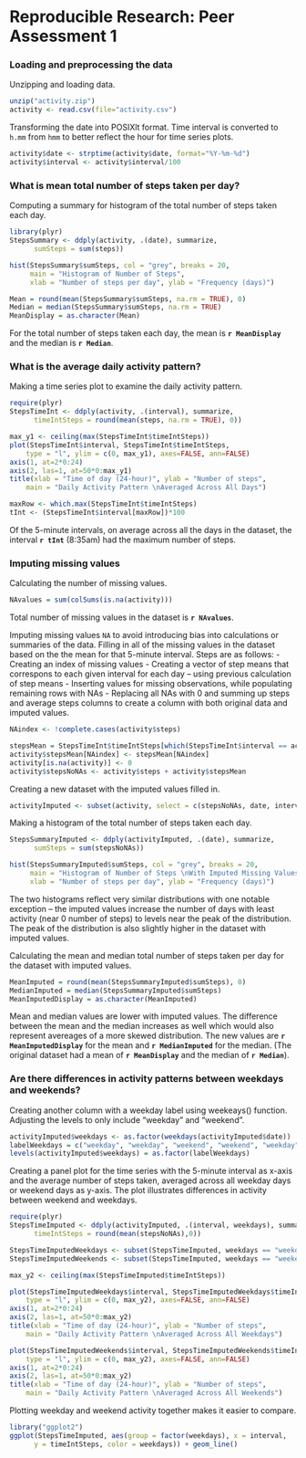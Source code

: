 # Reproducible Research: Peer Assessment 1

### Loading and preprocessing the data

Unzipping and loading data. 
```r
unzip("activity.zip")
activity <- read.csv(file="activity.csv")
```

Transforming the date into POSIXlt format.
Time interval is converted to `h.mm` from `hmm` to better reflect the hour for time series plots.

```r
activity$date <- strptime(activity$date, format="%Y-%m-%d")
activity$interval <- activity$interval/100
```

### What is mean total number of steps taken per day?

Computing a summary for histogram of the total number of steps taken each day.

```r
library(plyr)
StepsSummary <- ddply(activity, .(date), summarize, 
      sumSteps = sum(steps))

hist(StepsSummary$sumSteps, col = "grey", breaks = 20, 
     main = "Histogram of Number of Steps", 
     xlab = "Number of steps per day", ylab = "Frequency (days)")
```

```r
Mean = round(mean(StepsSummary$sumSteps, na.rm = TRUE), 0)
Median = median(StepsSummary$sumSteps, na.rm = TRUE)
MeanDisplay = as.character(Mean)
```

For the total number of steps taken each day, the mean is **`r MeanDisplay`** and the median is **`r Median`**.

### What is the average daily activity pattern?

Making a time series plot to examine the daily activity pattern. 

```r
require(plyr)
StepsTimeInt <- ddply(activity, .(interval), summarize, 
      timeIntSteps = round(mean(steps, na.rm = TRUE), 0))

max_y1 <- ceiling(max(StepsTimeInt$timeIntSteps))
plot(StepsTimeInt$interval, StepsTimeInt$timeIntSteps, 
    type = "l", ylim = c(0, max_y1), axes=FALSE, ann=FALSE)
axis(1, at=2*0:24)
axis(2, las=1, at=50*0:max_y1)
title(xlab = "Time of day (24-hour)", ylab = "Number of steps",
    main = "Daily Activity Pattern \nAveraged Across All Days")

maxRow <- which.max(StepsTimeInt$timeIntSteps)
tInt <- (StepsTimeInt$interval[maxRow])*100
```

Of the 5-minute intervals, on average across all the days in the dataset, the interval **`r tInt`** (8:35am) had the maximum number of steps.


### Imputing missing values

Calculating the number of missing values.

```r
NAvalues = sum(colSums(is.na(activity)))
```

Total number of missing values in the dataset is **`r NAvalues`**.

Imputing missing values `NA` to avoid introducing bias into calculations or summaries of the data. Filling in all of the missing values in the dataset based on the the mean for that 5-minute interval.
Steps are as follows:
- Creating an index of missing values
- Creating a vector of step means that correspons to each given interval for each day --  using previous calculation of step means
- Inserting values for missing observations, while populating remaining rows with NAs
- Replacing all NAs with 0 and summing up steps and average steps columns to create a column with both original data and imputed values.

```r
NAindex <- !complete.cases(activity$steps)

stepsMean = StepsTimeInt$timeIntSteps[which(StepsTimeInt$interval == activity$interval)]
activity$stepsMean[NAindex] <- stepsMean[NAindex]
activity[is.na(activity)] <- 0
activity$stepsNoNAs <- activity$steps + activity$stepsMean
```

Creating a new dataset with the imputed values filled in.

```r
activityImputed <- subset(activity, select = c(stepsNoNAs, date, interval))
```

Making a histogram of the total number of steps taken each day.

```r
StepsSummaryImputed <- ddply(activityImputed, .(date), summarize, 
      sumSteps = sum(stepsNoNAs))

hist(StepsSummaryImputed$sumSteps, col = "grey", breaks = 20, 
     main = "Histogram of Number of Steps \nWith Imputed Missing Values", 
     xlab = "Number of steps per day", ylab = "Frequency (days)")
```

The two histograms reflect very similar distributions with one notable exception -- the imputed values increase the number of days with least activity (near 0 number of steps) to levels near the peak of the distribution. The peak of the distribution is also slightly higher in the dataset with imputed values.

Calculating the mean and median total number of steps taken per day for the dataset with imputed values. 

```r
MeanImputed = round(mean(StepsSummaryImputed$sumSteps), 0)
MedianImputed = median(StepsSummaryImputed$sumSteps)
MeanImputedDisplay = as.character(MeanImputed)

```

Mean and median values are lower with imputed values. The difference between the mean and the median increases as well which would also represent avereages of a more skewed distribution. The new values are **`r MeanImputedDisplay`** for the mean and **`r MedianImputed`** for the median. (The original dataset had a mean of **`r MeanDisplay`** and the median of **`r Median`**).

### Are there differences in activity patterns between weekdays and weekends?

Creating another column with a weekday label using weekeays() function. Adjusting the levels to only include "weekday" and "weekend".

```r
activityImputed$weekdays <- as.factor(weekdays(activityImputed$date))
labelWeekdays = c("weekday", "weekday", "weekend", "weekend", "weekday", "weekday", "weekday")
levels(activityImputed$weekdays) = as.factor(labelWeekdays)
```

Creating a panel plot for the time series with the 5-minute interval as x-axis and the average number of steps taken, averaged across all weekday days or weekend days as y-axis. The plot illustrates differences in activity between weekend and weekdays.

```r
require(plyr)
StepsTimeImputed <- ddply(activityImputed, .(interval, weekdays), summarize, 
      timeIntSteps = round(mean(stepsNoNAs),0))

StepsTimeImputedWeekdays <- subset(StepsTimeImputed, weekdays == "weekday")
StepsTimeImputedWeekends <- subset(StepsTimeImputed, weekdays == "weekend")

max_y2 <- ceiling(max(StepsTimeImputed$timeIntSteps))

plot(StepsTimeImputedWeekdays$interval, StepsTimeImputedWeekdays$timeIntSteps, 
    type = "l", ylim = c(0, max_y2), axes=FALSE, ann=FALSE)
axis(1, at=2*0:24)
axis(2, las=1, at=50*0:max_y2)
title(xlab = "Time of day (24-hour)", ylab = "Number of steps",
    main = "Daily Activity Pattern \nAveraged Across All Weekdays")

plot(StepsTimeImputedWeekends$interval, StepsTimeImputedWeekends$timeIntSteps, 
    type = "l", ylim = c(0, max_y2), axes=FALSE, ann=FALSE)
axis(1, at=2*0:24)
axis(2, las=1, at=50*0:max_y2)
title(xlab = "Time of day (24-hour)", ylab = "Number of steps",
    main = "Daily Activity Pattern \nAveraged Across All Weekends")
```

Plotting weekday and weekend activity together makes it easier to compare.
```r
library("ggplot2")
ggplot(StepsTimeImputed, aes(group = factor(weekdays), x = interval, 
      y = timeIntSteps, color = weekdays)) + geom_line() 
```